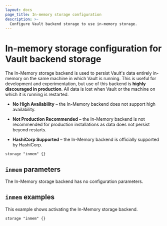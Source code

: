 ```yaml
---
layout: docs
page_title: In-memory storage configuration
description: >-
  Configure Vault backend storage to use in-memory storage.
---
```


# In-memory storage configuration for Vault backend storage

The In-Memory storage backend is used to persist Vault's data entirely in-memory
on the same machine in which Vault is running. This is useful for development
and experimentation, but use of this backend is **highly discouraged in
production**. All data is lost when Vault or the machine on which it is running
is restarted.

- **No High Availability** – the In-Memory backend does not support high
  availability.

- **Not Production Recommended** – the In-Memory backend is not recommended for
  production installations as data does not persist beyond restarts.

- **HashiCorp Supported** – the In-Memory backend is officially supported by
  HashiCorp.

```hcl
storage "inmem" {}
```

## `inmem` parameters

The In-Memory storage backend has no configuration parameters.

## `inmem` examples

This example shows activating the In-Memory storage backend.

```hcl
storage "inmem" {}
```
